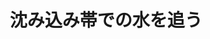 ﻿---
title: "沈み込み帯での水を追う"
category: "理学院"
vol: 73
interviewee: "岩森 光"
url: ""
tags: []
pdf: "73-2-iwamori.pdf"
career: ""
preface: "地球内部ダイナミクスとは、地球内部の物質の 循環とその機構に関する分野である。地球内部の マントルと呼ばれる層は熱対流しており、その影 響として地震や火山活動が起こっている。そのた め、地球内部ダイナミクスを研究することは地球 の活動を解明することにつながる。 岩森先生は、沈み込み帯と呼ばれる場所での火 山活動には水が関係していると考えており、そこ での水の移動を追っている。その手法としてシ ミュレーションを利用している。本稿ではどのよ うに水の移動を追っているのかを紹介する。"
---
